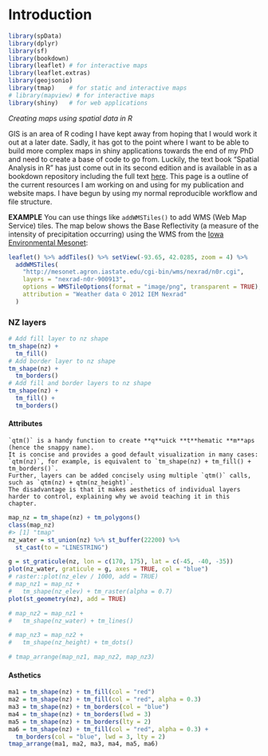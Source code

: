 # Introduction {#intro}

```r
library(spData)
library(dplyr)
library(sf)
library(bookdown)
library(leaflet) # for interactive maps
library(leaflet.extras)
library(geojsonio)
library(tmap)    # for static and interactive maps
# library(mapview) # for interactive maps
library(shiny)   # for web applications
```

*Creating maps using spatial data in R*

GIS is an area of R coding I have kept away from hoping that I would work it out at a later date. Sadly, it has got to the point where I want to be able to build more complex maps in shiny applications towards the end of my PhD and need to create a base of code to go from. Luckily, the text book "Spatial Analysis in R" has just come out in its second edition and is available in as a bookdown repository including the full text [here](https://bookdown.org/robinlovelace/geocompr/).
This page is a outline of the current resources I am working on and using for my publication and website maps. I have begun by using my normal reproducible workflow and file structure.


**EXAMPLE** You can use things like `addWMSTiles()` to add WMS (Web Map Service) tiles. The map below shows the Base Reflectivity (a measure of the intensity of precipitation occurring) using the WMS from the [Iowa Environmental Mesonet ](http://mesonet.agron.iastate.edu):

```r
leaflet() %>% addTiles() %>% setView(-93.65, 42.0285, zoom = 4) %>%
  addWMSTiles(
    "http://mesonet.agron.iastate.edu/cgi-bin/wms/nexrad/n0r.cgi",
    layers = "nexrad-n0r-900913",
    options = WMSTileOptions(format = "image/png", transparent = TRUE),
    attribution = "Weather data © 2012 IEM Nexrad"
  )
```

### NZ layers

```r
# Add fill layer to nz shape
tm_shape(nz) +
  tm_fill() 
# Add border layer to nz shape
tm_shape(nz) +
  tm_borders() 
# Add fill and border layers to nz shape
tm_shape(nz) +
  tm_fill() +
  tm_borders() 
```

#### Attributes

```block2
`qtm()` is a handy function to create **q**uick **t**hematic **m**aps (hence the snappy name).
It is concise and provides a good default visualization in many cases:
`qtm(nz)`, for example, is equivalent to `tm_shape(nz) + tm_fill() + tm_borders()`.
Further, layers can be added concisely using multiple `qtm()` calls, such as `qtm(nz) + qtm(nz_height)`.
The disadvantage is that it makes aesthetics of individual layers harder to control, explaining why we avoid teaching it in this chapter.
```

```r
map_nz = tm_shape(nz) + tm_polygons()
class(map_nz)
#> [1] "tmap"
nz_water = st_union(nz) %>% st_buffer(22200) %>% 
  st_cast(to = "LINESTRING")

g = st_graticule(nz, lon = c(170, 175), lat = c(-45, -40, -35))
plot(nz_water, graticule = g, axes = TRUE, col = "blue")
# raster::plot(nz_elev / 1000, add = TRUE)
# map_nz1 = map_nz +
#   tm_shape(nz_elev) + tm_raster(alpha = 0.7)
plot(st_geometry(nz), add = TRUE)

# map_nz2 = map_nz1 +
#   tm_shape(nz_water) + tm_lines()

# map_nz3 = map_nz2 +
#   tm_shape(nz_height) + tm_dots()

# tmap_arrange(map_nz1, map_nz2, map_nz3)
```

#### Asthetics

```r
ma1 = tm_shape(nz) + tm_fill(col = "red")
ma2 = tm_shape(nz) + tm_fill(col = "red", alpha = 0.3)
ma3 = tm_shape(nz) + tm_borders(col = "blue")
ma4 = tm_shape(nz) + tm_borders(lwd = 3)
ma5 = tm_shape(nz) + tm_borders(lty = 2)
ma6 = tm_shape(nz) + tm_fill(col = "red", alpha = 0.3) +
  tm_borders(col = "blue", lwd = 3, lty = 2)
tmap_arrange(ma1, ma2, ma3, ma4, ma5, ma6)
```

